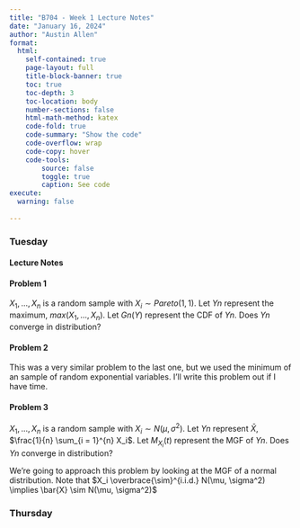 ```yaml
---
title: "B704 - Week 1 Lecture Notes"
date: "January 16, 2024"
author: "Austin Allen"
format:
  html:
    self-contained: true
    page-layout: full
    title-block-banner: true
    toc: true
    toc-depth: 3
    toc-location: body
    number-sections: false
    html-math-method: katex
    code-fold: true
    code-summary: "Show the code"
    code-overflow: wrap
    code-copy: hover
    code-tools:
        source: false
        toggle: true
        caption: See code
execute: 
  warning: false
    
---
```




::: {.panel-tabset}

### Tuesday


#### Lecture Notes


#### Problem 1

$X_1, ... , X_n$ is a random sample with $X_i \sim Pareto(1,1)$. Let $Yn$ represent the maximum, $max(X_1, ... , X_n)$. Let $Gn(Y)$ represent the CDF of $Yn$. Does $Yn$ converge in distribution? 

\begin{align*}
Gn(Y) &= P(X_{n:n} \le y)\\
&= P(X_1 \le y, ... , X_n \le y)\\
&= P(X_1 \le y) \cdot ... \cdot P(X_n \le y)\\
&= [P(X_1 \le y)]^2\\
&= [F_x(Y)]^n\\
F_X(Y) &= \left\{
    \begin{array}{ll}
        [1 - (1 + Y)^{-1}]^n & \text{if } y > 0 \\
        0 & \text{if } y \le 0
    \end{array}
\right.\\
\lim_{n \to \infty} [1 - (1 + Y)^{-1}]^n &= \lim_{n \to \infty} [1 - \frac{1}{1 + y}]^n\\
&= \lim_{n \to \infty} [\frac{Y}{1 + Y}]^n\\
\text{Note: for all y >0} &\text{,} y + 1 > y\\
\text{Thus, } 0 &< \frac{y}{y + 1} < 1\\
\lim_{n \to \infty} \frac{Y}{1 + Y} &= 0\\
\text{This is not a CDF because } &\lim_{n \to \infty} G(Y) \ne 1
\end{align*}




#### Problem 2

This was a very similar problem to the last one, but we used the minimum of an sample of random exponential variables. I'll write this problem out if I have time. 


#### Problem 3



$X_1, ... , X_n$ is a random sample with $X_i \sim N(\mu, \sigma^2)$. Let $Yn$ represent $\bar{X}$, $\frac{1}{n} \sum_{i = 1}^{n} X_i$. Let $M_{X_i}(t)$ represent the MGF of $Yn$. Does $Yn$ converge in distribution? 

We're going to approach this problem by looking at the MGF of a normal distribution. Note that $X_i \overbrace{\sim}^{i.i.d.} N(\mu, \sigma^2) \implies \bar{X} \sim N(\mu, \sigma^2)$












### Thursday






:::
